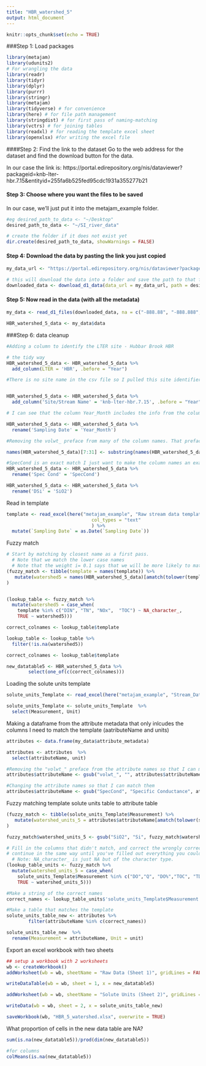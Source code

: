 ```yaml
---
title: "HBR_watershed_5"
output: html_document
---
```


```r
knitr::opts_chunk$set(echo = TRUE)
```

###Step 1: Load packages
```r

library(metajam)  
library(udunits2)
# For wrangling the data
library(readr)
library(tidyr)
library(dplyr)
library(purrr)
library(stringr)
library(metajam)
library(tidyverse) # for convenience
library(here) # for file path management
library(stringdist) # for first pass of naming-matching
library(vctrs) # for joining tables
library(readxl) # for reading the template excel sheet
library(openxlsx) #for writing the excel file

```

####Step 2: Find the link to the dataset
Go to the web address for the dataset and find the download button for the data. 

In our case the link is: https://portal.edirepository.org/nis/dataviewer?packageid=knb-lter-hbr.7.15&entityid=255fa6b525fed95cdc1931a355277b21

#### Step 3: Choose where you want the files to be saved
In our case, we'll just put it into the metajam_example folder.

```r

#eg desired_path_to_data <- "~/Desktop"
desired_path_to_data <- "~/SI_river_data"

# create the folder if it does not exist yet
dir.create(desired_path_to_data, showWarnings = FALSE)

```

#### Step 4: Download the data by pasting the link you just copied

```r


my_data_url <- "https://portal.edirepository.org/nis/dataviewer?packageid=knb-lter-hbr.7.15&entityid=255fa6b525fed95cdc1931a355277b21"

# this will download the data into a folder and save the path to that folder
downloaded_data <- download_d1_data(data_url = my_data_url, path = desired_path_to_data)


```

#### Step 5: Now read in the data (with all the metadata)

```r

my_data <- read_d1_files(downloaded_data, na = c("-888.88", "-888.888", "-888"))

HBR_watershed_5_data <- my_data$data

```



###Step 6: data cleanup

```r

#Adding a column to identify the LTER site - Hubbar Brook HBR

# the tidy way
HBR_watershed_5_data <- HBR_watershed_5_data %>% 
  add_column(LTER = 'HBR', .before = "Year")

#There is no site name in the csv file so I pulled this site identifier from the data portal


HBR_watershed_5_data <- HBR_watershed_5_data %>% 
  add_column('Site/Stream Name' = 'knb-lter-hbr.7.15', .before = "Year")

# I can see that the column Year_Month includes the info from the column in the template 'Sampling Date' so I want to rename that column 

HBR_watershed_5_data <- HBR_watershed_5_data %>% 
  rename('Sampling Date' = 'Year_Month')

```


```r

#Removing the volwt_ preface from many of the column names. That preface was preventing me from identifying which columns were a match to the template 

names(HBR_watershed_5_data)[7:31] <- substring(names(HBR_watershed_5_data)[7:31],7,15)

#SpecCond is an exact match I just want to make the column names an exact match
HBR_watershed_5_data <- HBR_watershed_5_data %>% 
  rename('Spec Cond' = 'SpecCond')

HBR_watershed_5_data <- HBR_watershed_5_data %>% 
  rename('DSi' = 'SiO2')


```

Read in template
```r

template <- read_excel(here("metajam_example", "Raw stream data template.xlsx"), 
                               col_types = "text"
                               ) %>%
  mutate(`Sampling Date` = as.Date(`Sampling Date`))

```

Fuzzy match
```r

# Start by matching by closest name as a first pass. 
  # Note that we match the lower case names
  # Note that the weight i= 0.1 says that we will be more likely to match if watershed 1 = template + extra
(fuzzy_match <- tibble(template = names(template)) %>%
   mutate(watershed5 = names(HBR_watershed_5_data)[amatch(tolower(template), tolower(names(HBR_watershed_5_data)), maxDist = 1, weight = c(d=1,i=0.1,s=1,t=1))])
)


(lookup_table <- fuzzy_match %>%
  mutate(watershed5 = case_when(
    template %in% c("DIN", "TN", "NOx",  "TOC") ~ NA_character_,
    TRUE ~ watershed5)))

correct_colnames <- lookup_table$template

```

```r

lookup_table <- lookup_table %>%
  filter(!is.na(watershed5))

correct_colnames <- lookup_table$template

new_datatable5 <- HBR_watershed_5_data %>% 
        select(one_of(c(correct_colnames)))


```

Loading the solute units template

```r


solute_units_Template <- read_excel(here("metajam_example", "Stream_Data_Template.xlsx"), sheet = "Solute Units" )

solute_units_Template <- solute_units_Template  %>%
  select(Measurement, Unit)


```

Making a dataframe from the attribute metadata that only inlcudes the columns I need to match the template (aatributeName and units)
```r

attributes <- data.frame(my_data$attribute_metadata)

attributes <- attributes  %>%
  select(attributeName, unit)

#Removing the "volwt_" preface from the attribute names so that I can match them
attributes$attributeName <- gsub("volwt_", "", attributes$attributeName)

#Changing the attribute names so that I can match them
attributes$attributeName <- gsub("SpecCond", "Specific Conductance", attributes$attributeName)

```



Fuzzy matching template solute units table to attribute table
```r

(fuzzy_match <- tibble(solute_units_Template$Measurement) %>%
   mutate(watershed_units_5 = attributes$attributeName[amatch(tolower(solute_units_Template$Measurement), tolower(attributes$attributeName), maxDist = 1, weight = c(d=1,i=0.1,s=1,t=1))])
)

fuzzy_match$watershed_units_5 <- gsub("SiO2", "Si", fuzzy_match$watershed_units_5)

```


```r


# Fill in the columns that didn't match, and correct the wrongly corrected matches
# continue in the same way until you've filled out everything you could.
  # Note: NA_character_ is just NA but of the character type.
(lookup_table_units <- fuzzy_match %>%
  mutate(watershed_units_5 = case_when(
    solute_units_Template$Measurement %in% c("DO","Q", "DO%","TOC", "TDP","PON", "PP", "TKN","DOP","TN", "TP") ~ NA_character_,
    TRUE ~ watershed_units_5)))

#Make a string of the correct names
correct_names <- lookup_table_units$'solute_units_Template$Measurement'


```

```r

#Make a table that matches the template
solute_units_table_new <- attributes %>% 
        filter(attributeName %in% c(correct_names))

solute_units_table_new  %>% 
  rename(Measurement = attributeName, Unit = unit)

```

Export an excel workbook with two sheets

```r


## setup a workbook with 2 worksheets
wb <- createWorkbook()
addWorksheet(wb = wb, sheetName = "Raw Data (Sheet 1)", gridLines = FALSE)

writeDataTable(wb = wb, sheet = 1, x = new_datatable5)

addWorksheet(wb = wb, sheetName = "Solute Units (Sheet 2)", gridLines = FALSE)

writeData(wb = wb, sheet = 2, x = solute_units_table_new)

saveWorkbook(wb, "HBR_5_watershed.xlsx", overwrite = TRUE)

```

What proportion of cells in the new data table are NA?

```r

sum(is.na(new_datatable5))/prod(dim(new_datatable5))

#for columns
colMeans(is.na(new_datatable5))

```